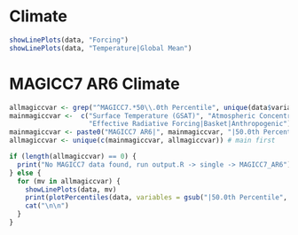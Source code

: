 <!--
|  (C) 2006-2024 Potsdam Institute for Climate Impact Research (PIK)
|  authors, and contributors see CITATION.cff file. This file is part
|  of REMIND and licensed under AGPL-3.0-or-later. Under Section 7 of
|  AGPL-3.0, you are granted additional permissions described in the
|  REMIND License Exception, version 1.0 (see LICENSE file).
|  Contact: remind@pik-potsdam.de
-->
# Climate

```r
showLinePlots(data, "Forcing")
showLinePlots(data, "Temperature|Global Mean")
```

# MAGICC7 AR6 Climate

```r

allmagiccvar <- grep("^MAGICC7.*50\\.0th Percentile", unique(data$variable), value = TRUE)
mainmagiccvar <-  c("Surface Temperature (GSAT)", "Atmospheric Concentrations|CO2",
                    "Effective Radiative Forcing|Basket|Anthropogenic")
mainmagiccvar <- paste0("MAGICC7 AR6|", mainmagiccvar, "|50.0th Percentile")
allmagiccvar <- unique(c(mainmagiccvar, allmagiccvar)) # main first

if (length(allmagiccvar) == 0) {
  print("No MAGICC7 data found, run output.R -> single -> MAGICC7_AR6")
} else {
  for (mv in allmagiccvar) {
    showLinePlots(data, mv)
    print(plotPercentiles(data, variables = gsub("|50.0th Percentile", "", mv, fixed = TRUE)))
    cat("\n\n")
  }
}

```
